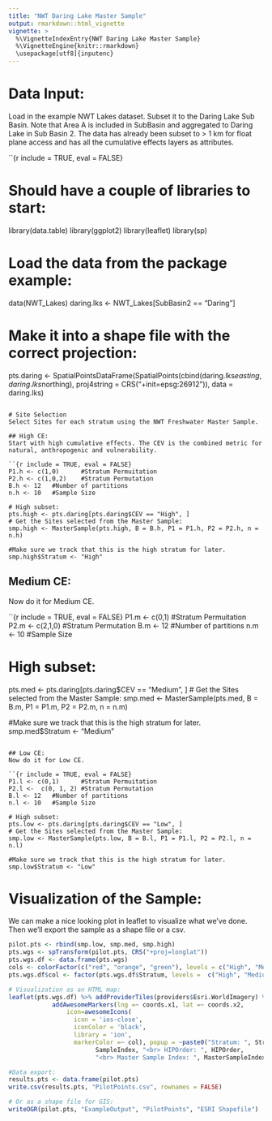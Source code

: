```yaml
---
title: "NWT Daring Lake Master Sample"
output: rmarkdown::html_vignette
vignette: >
  %\VignetteIndexEntry{NWT Daring Lake Master Sample}
  %\VignetteEngine{knitr::rmarkdown}
  \usepackage[utf8]{inputenc}
---
```


# Data Input:
Load in the example NWT Lakes dataset. Subset it to the Daring Lake Sub Basin. Note that Area A is included in SubBasin and
aggregated to Daring Lake in Sub Basin 2. The data has already been subset to > 1 km for float plane access and has all the
cumulative effects layers as attributes.

``{r include = TRUE, eval = FALSE}

# Should have a couple of libraries to start:
library(data.table)
library(ggplot2)
library(leaflet)
library(sp)

# Load the data from the package example:
data(NWT_Lakes)
daring.lks <- NWT_Lakes[SubBasin2 == "Daring"]

# Make it into a shape file with the correct projection:
pts.daring <- SpatialPointsDataFrame(SpatialPoints(cbind(daring.lks$easting, daring.lks$northing), 
	proj4string = CRS("+init=epsg:26912")), data = daring.lks)
```

# Site Selection
Select Sites for each stratum using the NWT Freshwater Master Sample.

## High CE:
Start with high cumulative effects. The CEV is the combined metric for natural, anthropogenic and vulnerability.

``{r include = TRUE, eval = FALSE}
P1.h <- c(1,0)		#Stratum Permuitation
P2.h <- c(1,0,2)	#Stratum Permutation
B.h <- 12	#Number of partitions
n.h <- 10	#Sample Size

# High subset:
pts.high <- pts.daring[pts.daring$CEV == "High", ]
# Get the Sites selected from the Master Sample:
smp.high <- MasterSample(pts.high, B = B.h, P1 = P1.h, P2 = P2.h, n = n.h)

#Make sure we track that this is the high stratum for later.
smp.high$Stratum <- "High"
```

## Medium CE:
Now do it for Medium CE.

``{r include = TRUE, eval = FALSE}
P1.m <- c(0,1)		#Stratum Permuitation
P2.m <-  c(2,1,0)	#Stratum Permutation
B.m <- 12	#Number of partitions
n.m <- 10	#Sample Size

# High subset:
pts.med <- pts.daring[pts.daring$CEV == "Medium", ]
# Get the Sites selected from the Master Sample:
smp.med <- MasterSample(pts.med, B = B.m, P1 = P1.m, P2 = P2.m, n = n.m)

#Make sure we track that this is the high stratum for later.
smp.med$Stratum <- "Medium"

```

## Low CE:
Now do it for Low CE.

``{r include = TRUE, eval = FALSE}
P1.l <- c(0,1)		#Stratum Permuitation
P2.l <-  c(0, 1, 2)	#Stratum Permutation
B.l <- 12	#Number of partitions
n.l <- 10	#Sample Size

# High subset:
pts.low <- pts.daring[pts.daring$CEV == "Low", ]
# Get the Sites selected from the Master Sample:
smp.low <- MasterSample(pts.low, B = B.l, P1 = P1.l, P2 = P2.l, n = n.l)

#Make sure we track that this is the high stratum for later.
smp.low$Stratum <- "Low"

```

# Visualization of the Sample:
We can make a nice looking plot in leaflet to visualize what we've done. Then we'll export the sample as a shape file or a csv.

```r

pilot.pts <- rbind(smp.low, smp.med, smp.high)
pts.wgs <- spTransform(pilot.pts, CRS("+proj=longlat"))
pts.wgs.df <- data.frame(pts.wgs)
cols <- colorFactor(c("red", "orange", "green"), levels = c("High", "Medium", "Low"))
pts.wgs.df$col <- factor(pts.wgs.df$Stratum, levels =  c("High", "Medium", "Low"), labels = c("red", "orange", "green"))

# Visualization as an HTML map:
leaflet(pts.wgs.df) %>% addProviderTiles(providers$Esri.WorldImagery) %>%  
			addAwesomeMarkers(lng =~ coords.x1, lat =~ coords.x2, 
				icon=awesomeIcons(
				  icon = 'ios-close',
				  iconColor = 'black',
				  library = 'ion',
				  markerColor =~ col), popup = ~paste0("Stratum: ", Stratum, "SampleIndex: ", 
						SampleIndex, "<br> HIPOrder: ", HIPOrder, 
						"<br> Master Sample Index: ", MasterSampleIndex))

#Data export:
results.pts <- data.frame(pilot.pts)
write.csv(results.pts, "PilotPoints.csv", rownames = FALSE)

# Or as a shape file for GIS:
writeOGR(pilot.pts, "ExampleOutput", "PilotPoints", "ESRI Shapefile")
```
